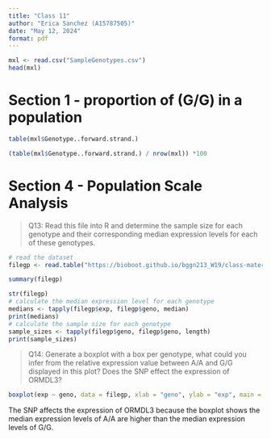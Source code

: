 ```yaml
---
title: "Class 11"
author: "Erica Sanchez (A15787505)"
date: "May 12, 2024"
format: pdf
---
```

```r
mxl <- read.csv("SampleGenotypes.csv")
head(mxl)
```
# Section 1 - proportion of (G/G) in a population

```r
table(mxl$Genotype..forward.strand.)
```

```r
(table(mxl$Genotype..forward.strand.) / nrow(mxl)) *100
```

# Section 4 - Population Scale Analysis

> Q13: Read this file into R and determine the sample size for each genotype and their corresponding median expression levels for each of these genotypes.

```r
# read the dataset
filegp <- read.table("https://bioboot.github.io/bggn213_W19/class-material/rs8067378_ENSG00000172057.6.txt", header = T)
```

```r
summary(filegp)
```
```r
str(filegp)
# calculate the median expression level for each genotype
medians <- tapply(filegp$exp, filegp$geno, median)
print(medians)
# calculate the sample size for each genotype
sample_sizes <- tapply(filegp$geno, filegp$geno, length)
print(sample_sizes)
```

> Q14: Generate a boxplot with a box per genotype, what could you infer from the relative expression value between A/A and G/G displayed in this plot? Does the SNP effect the expression of ORMDL3?

```r
boxplot(exp ~ geno, data = filegp, xlab = "geno", ylab = "exp", main = "exp of ORMDL3 by geno")
```

The SNP affects the expression of ORMDL3 because the boxplot shows the median expression levels of A/A are higher than the median expression levels of G/G.